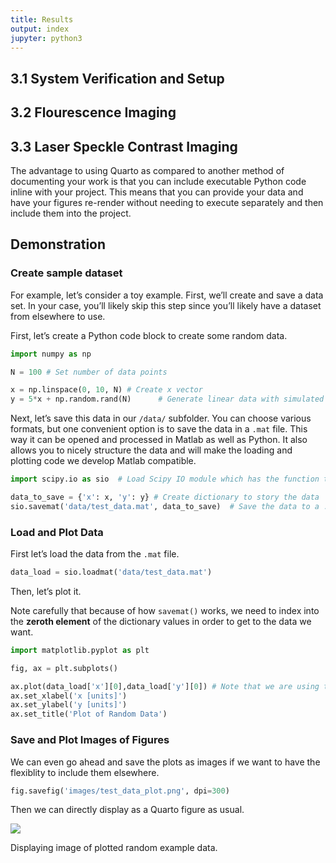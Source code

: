 ```yaml
---
title: Results
output: index
jupyter: python3
---
```


## 3.1 System Verification and Setup

## 3.2 Flourescence Imaging

## 3.3 Laser Speckle Contrast Imaging



The advantage to using Quarto as compared to another method of documenting your work is that you can include executable Python code inline with your project.
This means that you can provide your data and have your figures re-render without needing to execute separately and then include them into the project.

## Demonstration
### Create sample dataset
For example, let's consider a toy example.
First, we'll create and save a data set.
In your case, you'll likely skip this step since you'll likely have a dataset from elsewhere to use.

First, let's create a Python code block to create some random data.

```python
import numpy as np

N = 100 # Set number of data points

x = np.linspace(0, 10, N) # Create x vector
y = 5*x + np.random.rand(N)      # Generate linear data with simulated noise
```

Next, let's save this data in our `/data/` subfolder.
You can choose various formats, but one convenient option is to save the data in a `.mat` file.
This way it can be opened and processed in Matlab as well as Python.
It also allows you to nicely structure the data and will make the loading and plotting code we develop Matlab compatible.

```python

import scipy.io as sio  # Load Scipy IO module which has the function to save and load .mat files

data_to_save = {'x': x, 'y': y} # Create dictionary to story the data
sio.savemat('data/test_data.mat', data_to_save)  # Save the data to a .mat file
```

### Load and Plot Data

First let's load the data from the `.mat` file.

```python

data_load = sio.loadmat('data/test_data.mat')
```

Then, let's plot it.

::: {.callout-warning}
Note carefully that because of how `savemat()` works, we need to index into the **zeroth element** of the dictionary values in order to get to the data we want.
:::
```python
import matplotlib.pyplot as plt

fig, ax = plt.subplots()

ax.plot(data_load['x'][0],data_load['y'][0]) # Note that we are using the loaded data here and watch out for indexing.
ax.set_xlabel('x [units]')
ax.set_ylabel('y [units]')
ax.set_title('Plot of Random Data')
```


### Save and Plot Images of Figures
We can even go ahead and save the plots as images if we want to have the flexiblity to include them elsewhere.

```python
fig.savefig('images/test_data_plot.png', dpi=300)
```

Then we can directly display as a Quarto figure as usual.

::: {#fig-test-data}
![](./images/test_data_plot.png)

Displaying image of plotted random example data.
:::